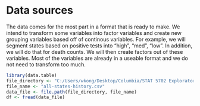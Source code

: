 # Data sources

The data comes for the most part in a format that is ready to make. We intend to transform some variables into factor variables and create new grouping variables based off of continous variables. For example, we will segment states based on positive tests into "high", "med", "low". In addition, we will do that for death counts. We will then create factors out of these variables. Most of the variables are already in a useable format and we do not need to transform too much.

```r
library(data.table)
file_directory <- "C:/Users/wkong/Desktop/Columbia/STAT 5702 Exploratory Data Analysis/Final Project"
file_name <- "all-states-history.csv"
data_file <- file.path(file_directory, file_name)
df <- fread(data_file)
```